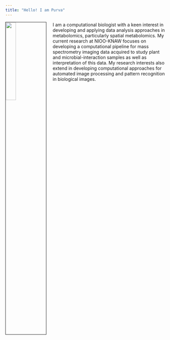 ```yaml
---
title: "Hello! I am Purva"
---
```



<link rel="stylesheet" href="styles.css" type="text/css">

<img src="images/Purva1.jpg" style="width:25%; border:1px solid; margin-right: 20px" align="left">

I am a computational biologist with a keen interest in developing and applying data analysis approaches in metabolomics, particularly spatial metabolomics. My current research at NIOO-KNAW focuses on developing a computational pipeline for mass spectrometry imaging data acquired to study plant and microbial-interaction samples as well as interpretation of this data. My research interests also extend in developing computational approaches for automated image processing and pattern recognition in biological images. 

